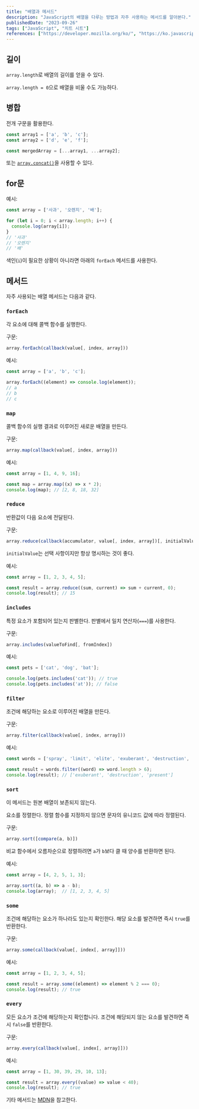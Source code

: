 ```yaml
---
title: "배열과 메서드"
description: "JavaScript의 배열을 다루는 방법과 자주 사용하는 메서드를 알아본다."
publishedDate: "2023-09-26"
tags: ["JavaScript", "치트 시트"]
references: ["https://developer.mozilla.org/ko/", "https://ko.javascript.info/"]
---
```


## 길이

`array.length`로 배열의 길이를 얻을 수 있다.

`array.length = 0`으로 배열을 비울 수도 가능하다.

## 병합

전개 구문을 활용한다.

```js
const array1 = ['a', 'b', 'c'];
const array2 = ['d', 'e', 'f'];

const mergedArray = [...array1, ...array2];
```

또는 [`array.concat()`](https://developer.mozilla.org/ko/docs/Web/JavaScript/Reference/Global_Objects/Array/concat)을 사용할 수 있다.

## for문

예시:

```js
const array = ['사과', '오렌지', '배'];

for (let i = 0; i < array.length; i++) {
  console.log(array[i]);
}
// '사과'
// '오렌지'
// '배'
```

색인(`i`)이 필요한 상황이 아니라면 아래의 `forEach` 메서드를 사용한다.

## 메서드

자주 사용되는 배열 메서드는 다음과 같다.

### `forEach`

각 요소에 대해 콜백 함수를 실행한다.

구문:

```js
array.forEach(callback(value[, index, array]))
```

예시:

```js
const array = ['a', 'b', 'c'];

array.forEach((element) => console.log(element));
// a
// b
// c
```

### `map`

콜백 함수의 실행 결과로 이루어진 새로운 배열을 만든다.

구문:

```js
array.map(callback(value[, index, array]))
```

예시:

```js
const array = [1, 4, 9, 16];

const map = array.map((x) => x * 2);
console.log(map); // [2, 8, 18, 32]
```

### `reduce`

반환값이 다음 요소에 전달된다.

구문:

```js
array.reduce(callback(accumulator, value[, index, array])[, initialValue])
```

`initialValue`는 선택 사항이지만 항상 명시하는 것이 좋다.

예시:

```js
const array = [1, 2, 3, 4, 5];

const result = array.reduce((sum, current) => sum + current, 0);
console.log(result); // 15
```

### `includes`

특정 요소가 포함되어 있는지 판별한다. 판별에서 일치 연산자(`===`)를 사용한다.

구문:

```js
array.includes(valueToFind[, fromIndex])
```

예시:

```js
const pets = ['cat', 'dog', 'bat'];

console.log(pets.includes('cat')); // true
console.log(pets.includes('at')); // false
```

### `filter`

조건에 해당하는 요소로 이루어진 배열을 만든다.

구문:

```js
array.filter(callback(value[, index, array]))
```

예시:

```js
const words = ['spray', 'limit', 'elite', 'exuberant', 'destruction', 'present'];

const result = words.filter((word) => word.length > 6);
console.log(result); // ['exuberant', 'destruction', 'present']
```

### `sort`

<Admonition type='caution'>
이 메서드는 원본 배열이 보존되지 않는다.
</Admonition>

요소를 정렬한다. 정렬 함수를 지정하지 않으면 문자의 유니코드 값에 따라 정렬된다.

구문:

```js
array.sort([compare(a, b)])
```

비교 함수에서 오름차순으로 정렬하려면 `a`가 `b`보다 클 때 양수를 반환하면 된다.

예시:

```js
const array = [4, 2, 5, 1, 3];

array.sort((a, b) => a - b);
console.log(array);  // [1, 2, 3, 4, 5]
```

### `some`

조건에 해당하는 요소가 하나라도 있는지 확인한다. 해당 요소를 발견하면 즉시 `true`를 반환한다.

구문:

```js
array.some(callback(value[, index[, array]]))
```

예시:

```js
const array = [1, 2, 3, 4, 5];

const result = array.some((element) => element % 2 === 0);
console.log(result); // true
```

### `every`

모든 요소가 조건에 해당하는지 확인합니다. 조건에 해당되지 않는 요소를 발견하면 즉시 `false`를 반환한다.

구문:

```js
array.every(callback(value[, index[, array]]))
```

예시:

```js
const array = [1, 30, 39, 29, 10, 13];

const result = array.every((value) => value < 40);
console.log(result); // true
```

기타 메서드는 [MDN](https://developer.mozilla.org/ko/docs/Web/JavaScript/Reference/Global_Objects/Array#%EC%9D%B8%EC%8A%A4%ED%84%B4%EC%8A%A4_%EB%A9%94%EC%84%9C%EB%93%9C)을 참고한다.